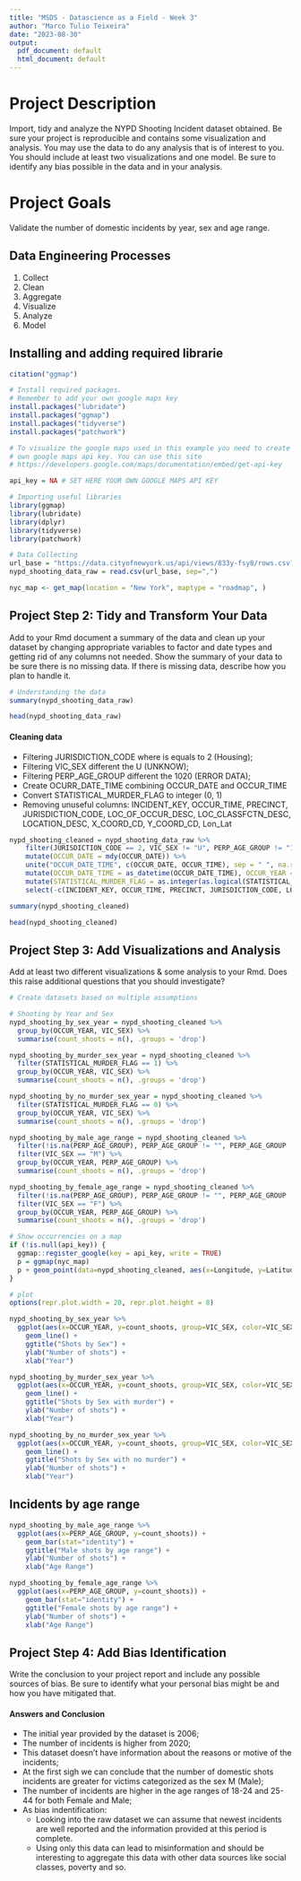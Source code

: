```yaml
---
title: "MSDS - Datascience as a Field - Week 3"
author: "Marco Tulio Teixeira"
date: "2023-08-30"
output:
  pdf_document: default
  html_document: default
---
```

# Project Description

Import, tidy and analyze the NYPD Shooting Incident dataset obtained. Be sure your project is reproducible and contains some visualization and analysis. You may use the data to do any analysis that is of interest to you. You should include at least two visualizations and one model. Be sure to identify any bias possible in the data and in your analysis.

# Project Goals
Validate the number of domestic incidents by year, sex and age range.

## Data Engineering Processes

1.   Collect
2.   Clean
3.   Aggregate
4.   Visualize
5.   Analyze
6.   Model

## Installing and adding required librarie
```r
citation("ggmap")

# Install required packages.
# Remember to add your own google maps key
install.packages("lubridate")
install.packages("ggmap")
install.packages("tidyverse")
install.packages("patchwork")

# To visualize the google maps used in this example you need to create your 
# own google maps api key. You can use this site
# https://developers.google.com/maps/documentation/embed/get-api-key

api_key = NA # SET HERE YOUR OWN GOOGLE MAPS API KEY
```

```r
# Importing useful libraries
library(ggmap)
library(lubridate)
library(dplyr)
library(tidyverse)
library(patchwork)
```

```r
# Data Collecting
url_base = "https://data.cityofnewyork.us/api/views/833y-fsy8/rows.csv?accessType=DOWNLOAD"
nypd_shooting_data_raw = read.csv(url_base, sep=",")
```

```r
nyc_map <- get_map(location = "New York", maptype = "roadmap", )
```
## Project Step 2: Tidy and Transform Your Data
Add to your Rmd document a summary of the data and clean up your dataset by changing appropriate variables to factor and date types and getting rid of any columns not needed.  Show the summary of your data to be sure there is no missing data. If there is missing data, describe how you plan to handle it.

```r
# Understanding the data
summary(nypd_shooting_data_raw)
```

```r
head(nypd_shooting_data_raw)
```

#### Cleaning data
* Filtering JURISDICTION_CODE where is equals to 2 (Housing);
* Filtering VIC_SEX different the U (UNKNOW);
* Filtering PERP_AGE_GROUP different the 1020 (ERROR DATA);
* Create OCURR_DATE_TIME combining OCCUR_DATE and OCCUR_TIME
* Convert STATISTICAL_MURDER_FLAG to integer (0, 1)
* Removing unuseful columns: INCIDENT_KEY, OCCUR_TIME, PRECINCT, JURISDICTION_CODE, LOC_OF_OCCUR_DESC, LOC_CLASSFCTN_DESC, LOCATION_DESC, X_COORD_CD, Y_COORD_CD, Lon_Lat

```r
nypd_shooting_cleaned = nypd_shooting_data_raw %>%
    filter(JURISDICTION_CODE == 2, VIC_SEX != "U", PERP_AGE_GROUP != "1020") %>%
    mutate(OCCUR_DATE = mdy(OCCUR_DATE)) %>%
    unite("OCCUR_DATE_TIME", c(OCCUR_DATE, OCCUR_TIME), sep = " ", na.rm = TRUE, remove = FALSE) %>%
    mutate(OCCUR_DATE_TIME = as_datetime(OCCUR_DATE_TIME), OCCUR_YEAR = year(OCCUR_DATE)) %>%
    mutate(STATISTICAL_MURDER_FLAG = as.integer(as.logical(STATISTICAL_MURDER_FLAG))) %>%
    select(-c(INCIDENT_KEY, OCCUR_TIME, PRECINCT, JURISDICTION_CODE, LOC_OF_OCCUR_DESC, LOC_CLASSFCTN_DESC, LOCATION_DESC, X_COORD_CD, Y_COORD_CD, Lon_Lat))

summary(nypd_shooting_cleaned)
```

```r
head(nypd_shooting_cleaned)
```

## Project Step 3: Add Visualizations and Analysis
Add at least two different visualizations & some analysis to your Rmd.  Does this raise additional questions that you should investigate?  

```r
# Create datasets based on multiple assumptions

# Shooting by Year and Sex
nypd_shooting_by_sex_year = nypd_shooting_cleaned %>%
  group_by(OCCUR_YEAR, VIC_SEX) %>%
  summarise(count_shoots = n(), .groups = 'drop')

nypd_shooting_by_murder_sex_year = nypd_shooting_cleaned %>%
  filter(STATISTICAL_MURDER_FLAG == 1) %>%
  group_by(OCCUR_YEAR, VIC_SEX) %>%
  summarise(count_shoots = n(), .groups = 'drop')

nypd_shooting_by_no_murder_sex_year = nypd_shooting_cleaned %>%
  filter(STATISTICAL_MURDER_FLAG == 0) %>%
  group_by(OCCUR_YEAR, VIC_SEX) %>%
  summarise(count_shoots = n(), .groups = 'drop')

nypd_shooting_by_male_age_range = nypd_shooting_cleaned %>%
  filter(!is.na(PERP_AGE_GROUP), PERP_AGE_GROUP != "", PERP_AGE_GROUP != "(null)" ) %>%
  filter(VIC_SEX == "M") %>%
  group_by(OCCUR_YEAR, PERP_AGE_GROUP) %>%
  summarise(count_shoots = n(), .groups = 'drop')

nypd_shooting_by_female_age_range = nypd_shooting_cleaned %>%
  filter(!is.na(PERP_AGE_GROUP), PERP_AGE_GROUP != "", PERP_AGE_GROUP != "(null)" ) %>%
  filter(VIC_SEX == "F") %>%
  group_by(OCCUR_YEAR, PERP_AGE_GROUP) %>%
  summarise(count_shoots = n(), .groups = 'drop')
```

```r
# Show occurrencies on a map
if (!is.null(api_key)) {
  ggmap::register_google(key = api_key, write = TRUE)
  p = ggmap(nyc_map)
  p + geom_point(data=nypd_shooting_cleaned, aes(x=Longitude, y=Latitude), color="red", alpha=0.5)
}
```

```r
# plot
options(repr.plot.width = 20, repr.plot.height = 8)

nypd_shooting_by_sex_year %>%
  ggplot(aes(x=OCCUR_YEAR, y=count_shoots, group=VIC_SEX, color=VIC_SEX)) +
    geom_line() +
    ggtitle("Shots by Sex") +
    ylab("Number of shots") +
    xlab("Year")

nypd_shooting_by_murder_sex_year %>%
  ggplot(aes(x=OCCUR_YEAR, y=count_shoots, group=VIC_SEX, color=VIC_SEX)) +
    geom_line() +
    ggtitle("Shots by Sex with murder") +
    ylab("Number of shots") +
    xlab("Year")

nypd_shooting_by_no_murder_sex_year %>%
  ggplot(aes(x=OCCUR_YEAR, y=count_shoots, group=VIC_SEX, color=VIC_SEX)) +
    geom_line() +
    ggtitle("Shots by Sex with no murder") +
    ylab("Number of shots") +
    xlab("Year")
```

## Incidents by age range

```r
nypd_shooting_by_male_age_range %>%
  ggplot(aes(x=PERP_AGE_GROUP, y=count_shoots)) +
    geom_bar(stat="identity") +
    ggtitle("Male shots by age range") +
    ylab("Number of shots") +
    xlab("Age Range")
```

```r
nypd_shooting_by_female_age_range %>%
  ggplot(aes(x=PERP_AGE_GROUP, y=count_shoots)) +
    geom_bar(stat="identity") +
    ggtitle("Female shots by age range") +
    ylab("Number of shots") +
    xlab("Age Range")
```

## Project Step 4: Add Bias Identification
Write the conclusion to your project report and include any possible sources of bias.  Be sure to identify what your personal bias might be and how you have mitigated that.

#### Answers and Conclusion

* The initial year provided by the dataset is 2006;
* The number of incidents is higher from 2020;
* This dataset doesn't have information about the reasons or motive of the incidents;
* At the first sigh we can conclude that the number of domestic shots incidents are greater for victims categorized as the sex M (Male);
* The number of incidents are higher in the age ranges of 18-24 and 25-44 for both Female and Male;
* As bias indentification:
  * Looking into the raw dataset we can assume that newest incidents are well reported and the information provided at this period is complete.
  * Using only this data can lead to misinformation and should be interesting to aggregate this data with other data sources like social classes, poverty and so.